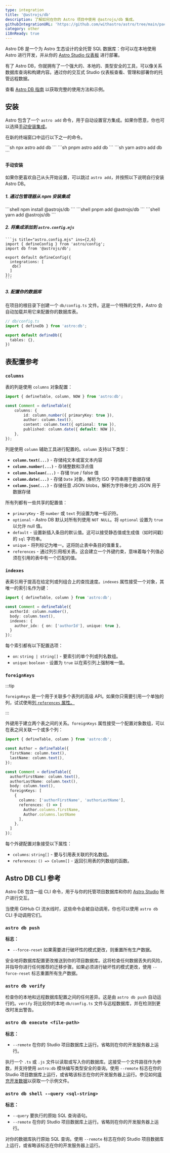 ```yaml
---
type: integration
title: '@astrojs/db'
description: 了解如何在你的 Astro 项目中使用 @astrojs/db 集成。
githubIntegrationURL: 'https://github.com/withastro/astro/tree/main/packages/db/'
category: other
i18nReady: true
---
```



Astro DB 是一个为 Astro 生态设计的全托管 SQL 数据库：你可以在本地使用 Astro 进行开发，并从你的 [Astro Studio 仪表板](/zh-cn/recipes/studio/) 进行部署。

有了 Astro DB，你就拥有了一个强大的、本地的、类型安全的工具，可以像关系数据库查询和构建内容。通过你的交互式 Studio 仪表板查看、管理和部署你的托管远程数据。

<ReadMore>查看 [Astro DB 指南](/zh-cn/guides/astro-db/) 以获取完整的使用方法和示例。</ReadMore>

## 安装

Astro 包含了一个 `astro add` 命令，用于自动设置官方集成。如果你愿意，你也可以选择[手动安装集成](/zh-cn/guides/integrations-guide/mdx/#手动安装)。

在新的终端窗口中运行以下之一的命令。

<PackageManagerTabs>
  <Fragment slot="npm">
  ```sh
  npx astro add db
    ```
  </Fragment>
  <Fragment slot="pnpm">
  ```sh
  pnpm astro add db
  ```
  </Fragment>
  <Fragment slot="yarn">
  ```sh
  yarn astro add db
  ```
  </Fragment>
 </PackageManagerTabs>

#### 手动安装 

如果你更喜欢自己从头开始设置，可以跳过 `astro add`，并按照以下说明自行安装 Astro DB。

##### 1. 通过包管理器从 npm 安装集成

   <PackageManagerTabs>
     <Fragment slot="npm">
     ```shell
     npm install @astrojs/db
     ```
     </Fragment>
     <Fragment slot="pnpm">
     ```shell
     pnpm add @astrojs/db
     ```
     </Fragment>
     <Fragment slot="yarn">
     ```shell
     yarn add @astrojs/db
     ```
     </Fragment>
   </PackageManagerTabs>

##### 2. 将集成添加到 `astro.config.mjs`

    ```js title="astro.config.mjs" ins={2,6}
    import { defineConfig } from 'astro/config';
    import db from '@astrojs/db';

    export default defineConfig({
      integrations: [
       db()
      ]
    });
    ```

##### 3. 配置你的数据库 

在项目的根目录下创建一个 `db/config.ts` 文件。这是一个特殊的文件，Astro 会自动加载并用它来配置你的数据库表。

```ts
// db/config.ts
import { defineDb } from 'astro:db';

export default defineDb({
  tables: {},
})
```

## 表配置参考

### `columns`

表的列是使用 `columns` 对象配置：

```ts
import { defineTable, column, NOW } from 'astro:db';

const Comment = defineTable({
	columns: {
		id: column.number({ primaryKey: true }),
		author: column.text(),
		content: column.text({ optional: true }),
		published: column.date({ default: NOW }),
	},
});
```

列是使用 `column` 辅助工具进行配置的。`column` 支持以下类型：

- **`column.text(...)`** - 存储纯文本或富文本内容
- **`column.number(...)`** - 存储整数和浮点值
- **`column.boolean(...)`** - 存储 true / false 值
- **`column.date(...)`** - 存储 `Date` 对象，解析为 ISO 字符串用于数据存储
- **`column.json(...)`** - 存储任意 JSON blobs，解析为字符串化的 JSON 用于数据存储

所有列都有一些共享的配置值：

- `primaryKey` - 将 `number` 或 `text` 列设置为唯一标识符。
- `optional` - Astro DB 默认对所有列使用 `NOT NULL`。将 `optional` 设置为 `true` 以允许 null 值。
- `default` - 设置新插入条目的默认值。这可以接受静态值或生成值（如时间戳）的 `sql` 字符串。
- `unique` - 将列标记为唯一。这将防止表中条目的值重复。
- `references` - 通过列引用相关表。这会建立一个外键约束，意味着每个列值必须在引用的表中有一个匹配的值。

### `indexes`

表索引用于提高在给定列或列组合上的查找速度。`indexes` 属性接受一个对象，其唯一的索引名作为键：

```ts title="db/config.ts" {6-8}
import { defineTable, column } from 'astro:db';

const Comment = defineTable({
  authorId: column.number(),
  body: column.text(),
  indexes: {
    author_idx: { on: ['authorId'], unique: true },
  }
});
```

每个索引都有以下配置选项：

- `on`: `string | string[]` - 要索引的单个列或列名数组。
- `unique`: `boolean` - 设置为 `true` 以在索引列上强制唯一值。

### `foreignKeys`

:::tip

`foreignKeys` 是一个用于关联多个表列的高级 API。如果你只需要引用一个单独的列，试试使用[列 `references` 属性。](#columns)

:::

外键用于建立两个表之间的关系。`foreignKeys` 属性接受一个配置对象数组，可以在表之间关联一个或多个列：

```ts title="db/config.ts" {12-20}
import { defineTable, column } from 'astro:db';

const Author = defineTable({
  firstName: column.text(),
  lastName: column.text(),
});

const Comment = defineTable({
  authorFirstName: column.text(),
  authorLastName: column.text(),
  body: column.text(),
  foreignKeys: [
    {
      columns: ['authorFirstName', 'authorLastName'],
      references: () => [
        Author.columns.firstName,
        Author.columns.lastName
      ],
    },
  ]
});
```

每个外键配置对象接受以下属性：

- `columns`: `string[]` - 要与引用表关联的列名数组。
- `references`: `() => Column[]` - 返回引用表的列数组的函数。

## Astro DB CLI 参考

Astro DB 包含一组 CLI 命令，用于与你的托管项目数据库和你的 [Astro Studio](/zh-cn/recipes/studio/) 账户进行交互。 

当使用 GitHub CI 流水线时，这些命令会被自动调用，你也可以使用 `astro db` CLI 手动调用它们。

### `astro db push`

**标志：**

- `--force-reset` 如果需要进行破坏性的模式更改，则重置所有生产数据。

安全地将数据库配置更改推送到你的项目数据库。这将检查任何数据丢失的风险，并指导你进行任何推荐的迁移步骤。如果必须进行破坏性的模式更改，使用 `--force-reset` 标志重置所有生产数据。

### `astro db verify`

检查你的本地和远程数据库配置之间的任何差异。这是由 `astro db push` 自动运行的。`verify` 将比较你的本地 `db/config.ts` 文件与远程数据库，并在检测到更改时发出警告。

### `astro db execute <file-path>`

**标志：**

- `--remote` 在你的 Studio 项目数据库上运行。省略则在你的开发服务器上运行。

执行一个 `.ts` 或 `.js` 文件以读取或写入你的数据库。这接受一个文件路径作为参数，并支持使用 `astro:db` 模块编写类型安全的查询。使用 `--remote` 标志在你的 Studio 项目数据库上运行，或省略该标志在你的开发服务器上运行。参见如何[填充开发数据](/cn/guides/astro-db/#为你的数据库填充数据)以获取一个示例文件。

### `astro db shell --query <sql-string>`

**标志：**

- `--query` 要执行的原始 SQL 查询语句。
- `--remote` 在你的 Studio 项目数据库上运行。省略则在你的开发服务器上运行。

对你的数据库执行原始 SQL 查询。使用 `--remote` 标志在你的 Studio 项目数据库上运行，或省略该标志在你的开发服务器上运行。
